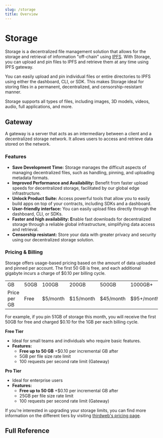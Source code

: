 ```yaml
---
slug: /storage
title: Overview
---
```



# Storage

Storage is a decentralized file management solution that allows for the storage and retrieval of information "off-chain" using [IPFS](https://portal.thirdweb.com/glossary/ipfs). With Storage, you can upload and pin files to IPFS and retrieve them at any time using IPFS gateway.

You can easily upload and pin individual files or entire directories to IPFS using either the dashboard, CLI, or SDK. This makes Storage ideal for storing files in a permanent, decentralized, and censorship-resistant manner.

Storage supports all types of files, including images, 3D models, videos, audio, full applications, and more.

## Gateway

A gateway is a server that acts as an intermediary between a client and a decentralized storage network. It allows users to access and retrieve data stored on the network.

### Features

- **Save Development Time:** Storage manages the difficult aspects of managing decentralized files, such as handling, pinning, and uploading metadata formats.
- **Improved Performance and Availability:** Benefit from faster upload speeds for decentralized storage, facilitated by our global edge infrastructure.
- **Unlock Product Suite:** Access powerful tools that allow you to easily build apps on top of your contracts, including SDKs and a dashboard.
- **User-friendly interface:** You can easily upload files directly through the dashboard, CLI, or SDKs.
- **Faster and high availability: E**nable fast downloads for decentralized storage through a reliable global infrastructure, simplifying data access and retrieval.
- **Censorship resistant:** Store your data with greater privacy and security using our decentralized storage solution.

<OpenSourceInfo
  repoName="storage"
  repoUrl="https://github.com/thirdweb-dev/js/tree/main/packages/storage"
/>

### Pricing & Billing

Storage offers usage-based pricing based on the amount of data uploaded and pinned per account. The first 50 GB is free, and each additional gigabyte incurs a charge of $0.10 per billing cycle.

<table>
  <tr>
    <td>GB</td>
    <td>50GB</td>
    <td>100GB</td>
    <td>200GB</td>
    <td>500GB</td>
    <td>1000GB+</td>
  </tr>
  <tr>
    <td>Price per GB</td>
    <td>Free</td>
    <td>$5/month</td>
    <td>$15/month</td>
    <td>$45/month</td>
    <td>$95+/month</td>
  </tr>
</table>

For example, if you pin 51GB of storage this month, you will receive the first 50GB for free and charged $0.10 for the 1GB per each billing cycle.

**Free Tier**

- Ideal for small teams and individuals who require basic features.
- **Features:**
  - **Free up to 50 GB** +$0.10 per incremental GB after
  - 5GB per file size rate limit
  - 100 requests per second rate limit (Gateway)

**Pro Tier**

- Ideal for enterprise users
- **Features:**
  - **Free up to 50 GB** +$0.10 per incremental GB after
  - 25GB per file size rate limit
  - 100 requests per second rate limit (Gateway)

If you're interested in upgrading your storage limits, you can find more information on the different tiers by visiting [thirdweb's pricing page](https://thirdweb.com/pricing).

## Full Reference

<div className="row" style={{ marginBottom: 12 }}>
  <div className="col col--4" style={{ padding: 8 }}>
    <QuickstartCard
      name="CLI"
      link="/cli/upload"
      image="/assets/product/CLI.png"
    />
  </div>
  <div className="col col--4" style={{ padding: 8 }}>
    <QuickstartCard
      name="Dashboard"
      link="https://thirdweb.com/dashboard/storage"
      image="/assets/product/dashboard.png"
    />
  </div>
  <div className="col col--4" style={{ padding: 8 }}>
    <QuickstartCard
      name="React"
      link="/react/react.usestorage"
      image="/assets/languages/react.png"
    />
  </div>
  <div className="col col--4" style={{ padding: 8 }}>
    <QuickstartCard
      name="React Native"
      link="/react-native/storage"
      image="/assets/languages/react.png"
    />
  </div>
  <div className="col col--4" style={{ padding: 8 }}>
    <QuickstartCard
      name="TypeScript"
      link="/typescript/storage"
      image="/assets/languages/typescript.png"
    />
  </div>
  <div className="col col--4" style={{ padding: 8 }}>
    <QuickstartCard
      name="Python"
      link="/python/python.storage"
      image="/assets/languages/python.png"
    />
  </div>
  <div className="col col--4" style={{ padding: 8 }}>
    <QuickstartCard
      name="Go"
      link="/go/storage"
      image="/assets/languages/go.png"
    />
  </div>
  <div className="col col--4" style={{ padding: 8 }}>
    <QuickstartCard
      name="Unity"
      link="/unity/storage"
      image="/assets/languages/unity.webp"
    />
  </div>
</div>
